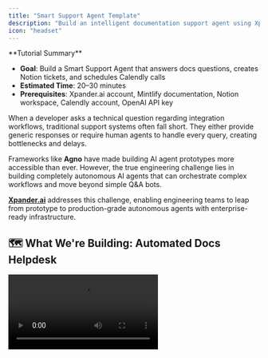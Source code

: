 ```yaml
---
title: "Smart Support Agent Template"
description: "Build an intelligent documentation support agent using Xpander.ai, Mintlify, Notion & Calendly that escalates to human agents when needed"
icon: "headset"
---
```


<Note>
  **Tutorial Summary**

  - **Goal**: Build a Smart Support Agent that answers docs questions, creates Notion tickets, and schedules Calendly calls
  - **Estimated Time**: 20–30 minutes
  - **Prerequisites**: Xpander.ai account, Mintlify documentation, Notion workspace, Calendly account, OpenAI API key
</Note>

When a developer asks a technical question regarding integration workflows, traditional support systems often fall short. They either provide generic responses or require human agents to handle every query, creating bottlenecks and delays.

Frameworks like **Agno** have made building AI agent prototypes more accessible than ever. However, the true engineering challenge lies in building completely autonomous AI agents that can orchestrate complex workflows and move beyond simple Q&A bots.

**[Xpander.ai](http://xpander.ai)** addresses this challenge, enabling engineering teams to leap from prototype to production-grade autonomous agents with enterprise-ready infrastructure.

## 🗺️ What We're Building: Automated Docs Helpdesk

<Frame>
  <video autoPlay loop playsInline className="w-full aspect-video" src="https://assets.xpanderai.io/demo_xpander_support_agent.mp4" />
</Frame>

Ever feel stuck answering the same customer questions again and again? No matter how good your documentation is, customers can't find the right answers to their queries. This leads to repetitive support tickets, increased workload on human agents, and slow response times.

Imagine your documentation being part of your support team. With **Xpander.ai**, we can create an AI agent that lives inside the documentation itself—capable of answering queries accurately and with speed. When unable to find answers, it escalates tickets to Notion for human intervention and provides options to schedule calls via Calendly.

## ✨ Key Features

### 1. Smart Documentation Search
- **Answer First** – Agent's primary goal is to find answers directly within the documentation
- **Confidence-based responses** – Only provides answers when confidence ≥ 0.85
- **Source citation** – Always includes documentation URLs for transparency

### 2. Intelligent Escalation
- **Smart ticket creation** – Creates Notion tickets when unable to find relevant answers
- **No guesswork** – Never provides uncertain responses
- **Human handoff** – Seamless transition to human support when needed

### 3. Proactive Scheduling
- **Calendly integration** – Offers call scheduling after handling tickets
- **Flexible booking** – Users can schedule calls regardless of ticket status
- **Multi-modal support** – Combines chat, tickets, and calls for comprehensive support

## 🛠️ Prerequisites

1. **Xpander.ai account** – For agent orchestration and deployment
2. **Mintlify documentation** – Source of truth for agent responses  
3. **Notion workspace** – For ticket management and escalation
4. **Calendly account** – For call scheduling integration
5. **OpenAI API key** – For LLM inference (GPT-4o-mini recommended)

<Tip>
  The entire project is available on **Xpander.ai** platform as a **pre-built template**. With just a few clicks, you can deploy your version. This template is already in use within the Xpander.ai community.

  [**Explore Support Agent Template**](https://app.xpander.ai/agents/e794a1aa-d437-4bb3-a06e-8f35535d6e58)
</Tip>

## 🧑‍💻 Step-by-Step Implementation

### Step 1: Setting Up the Agent

Access the Xpander platform at `https://app.xpander.ai/` and click "New Agent" at the top right of the workspace.

<Frame>
  ![Agent Creation](/images/tutorial-3/image.png)
</Frame>

**Configuration:**
- **Agent Name**: Mintlify Docs Support Agent
- **Framework**: Agno (currently the only framework available on Xpander.ai)
- **LLM Selection**: GPT-4o-mini (recommended for speed and efficiency)
- **Knowledge Base**: Connect your Mintlify documentation files for RAG (Retrieval-Augmented Generation)

<Frame>
  ![Agent Configuration](/images/tutorial-3/image 1.png)
</Frame>

### Step 2: Writing the System Prompt

The system prompt is critical as it determines the core instructions for the agent. Xpander.ai provides an in-built AI to help generate effective prompts.

**Our Approach:**

**Mission Statement:**
```
You are the Mintlify agent for xpander.ai. Serve as the primary support channel using only Mintlify docs, OR if confidence is below 0.85, start the fallback process.
```

**Behavior Workflow:**
1. **High Confidence (≥ 0.85)**: Paraphrase the answer concisely and cite the source URL
2. **Low Confidence (< 0.85)**: Start the fallback process (no guessing allowed)

<Frame>
  ![Smart Support Agent Architecture](/images/tutorial-3/mintlify-seq.drawio.png)
</Frame>

**Fallback Process:**
- Offer to create a support ticket through **Notion**
- After ticket creation or user preference, provide **Calendly** scheduling option

<Frame>
  ![System Prompt Configuration](/images/tutorial-3/image 2.png)
</Frame>

### Step 3: Multi-Agent Coordination

Xpander.ai makes third-party tool integration completely hassle-free through ready-to-use connectors.

**Configuring Mintlify Search Tool:**

In the tools tab, configure the Mintlify Search tool with additional instructions for effective documentation querying.

<Frame>
  ![Mintlify Tool Configuration](/images/tutorial-3/image 3.png)
</Frame>

**Attaching Third-Party Agents:**

Navigate to the Connectors menu and find connectors for Notion and Calendly. Each connector provides ready-made API endpoints for specific actions:

- **Notion**: API endpoint for creating support tickets
- **Calendly**: API endpoint for scheduling calls

<Frame>
  ![Notion Connector](/images/tutorial-3/image 4.png)
</Frame>

<Frame>
  ![Calendly Connector](/images/tutorial-3/image 5.png)
</Frame>

In the Multi-agent tab, attach the third-party agents (Xpander-Notion and Calendly) found in the connectors menu.

<Frame>
  ![Multi-Agent Setup](/images/tutorial-3/image 6.png)
</Frame>

### Step 4: Setting Rules and Goals

Encode the most important instructions as Rules and Goals for consistent behavior.

**Key Rule**: 
```
Always answer user queries solely using xpander.ai's Mintlify-indexed documentation, querying llms.txt and llms-full.txt first.
```

**Key Goal**: 
```
When documentation lacks confident answers, offer to create a Notion support ticket with relevant user query details for further assistance.
```

<Frame>
  ![Rules and Goals](/images/tutorial-3/image 7.png)
</Frame>

## 🧪 Agent in Action

### Scenario 1: Answer Not Found (Escalation Flow)

**User Query:**
```
Hi I need help configuring agent with Agno, is your team available tomorrow morning for a tech session @AI Support engineer
```

**Agent Response Flow:**

1. **Initial Assessment**: Agent searches documentation but finds no confident answer
2. **Escalation Offer**: "I couldn't locate a relevant entry in our documentation for that specific integration. Would you like to open a support ticket in Notion so our team can assist further?"
3. **Ticket Creation**: Creates support ticket #12345 in Notion
4. **Follow-up**: "Great, I've created a support ticket #12345 for you. Our team will be in touch shortly. Would you also like to schedule a call with our support team to discuss this issue?"

<Frame>
  ![Escalation Flow](/images/tutorial-3/WhatsApp_Image_2025-07-29_at_08.57.05_0decc882.jpg)
</Frame>

<Frame>
  ![Agent Graph](/images/tutorial-3/image 8.png)
</Frame>

<Note>
  **Observe the control-flow in Agent Graph during response generation** - this shows how the multi-agent system coordinates between different tools and services.
</Note>

**Results:**

- **Notion Ticket Created**:
<Frame>
  ![Notion Ticket](/images/tutorial-3/WhatsApp_Image_2025-07-29_at_08.57.06_c76b6c42.jpg)
</Frame>

- **Calendly Call Scheduled**:
<Frame>
  ![Calendly Booking](/images/tutorial-3/WhatsApp_Image_2025-07-29_at_08.57.06_8da35ccf.jpg)
</Frame>

### Scenario 2: Answer Found (Direct Response)

When the agent finds a high-confidence answer, the interaction is quick and efficient. It provides a direct response along with the source URL from the documentation.

<Frame>
  ![Direct Answer](/images/tutorial-3/WhatsApp_Image_2025-07-29_at_08.57.07_32b76d65.jpg)
</Frame>

**Support tickets and their status in Notion:**

<Frame>
  ![Notion Dashboard](/images/tutorial-3/1000209568.jpg)
</Frame>

## 💻 Developer Support Capabilities

While the primary focus is on no-code workflow, **Xpander.ai** also excels at processing technical queries and providing comprehensive developer support.

**Example: Technical Integration Query**

<Frame>
  ![Developer Query 1](/images/tutorial-3/1000209637.jpg)
</Frame>

<Frame>
  ![Developer Query 2](/images/tutorial-3/1000209638.jpg)
</Frame>

<Frame>
  ![Developer Query 3](/images/tutorial-3/1000209639.jpg)
</Frame>

When developers ask technical questions about integration workflows with Agno, the Mintlify Support Agent provides:

- **Step-by-step descriptions** of required integration steps
- **Inline code snippets** for specific integration patterns
- **Best practices** and troubleshooting guidance
- **Source documentation links** for deeper exploration

## 🎯 Final Thoughts

Building the Mintlify Docs Support Agent on **Xpander.ai** demonstrates how powerful automation can be achieved using no-code platforms. This level of support system automation is a game-changer that significantly reduces human workload while maintaining high-quality assistance.

**Key Benefits:**

- **24/7 Availability** – Solves user queries in seconds, any time of day
- **Smart Escalation** – Knows exactly when human intervention is needed
- **Seamless Integration** – Connects documentation, ticketing, and scheduling in one workflow
- **No Technical Expertise Required** – Built entirely through no-code interfaces

**Production Impact:**

- **Reduced Support Load** – Handles routine documentation queries automatically
- **Faster Response Times** – Instant answers for documented topics
- **Better User Experience** – Consistent, accurate responses with proper source attribution
- **Efficient Escalation** – Human agents only handle complex, undocumented issues

The no-code approach of **Xpander.ai** enables teams to create sophisticated assistants without backend complexity, infrastructure management, or extensive development resources.

**Next Steps:**
- Customize the confidence threshold based on your documentation quality
- Add more connectors for your specific toolstack (Jira, Zendesk, etc.)
- Implement custom escalation rules for different types of queries
- Set up analytics to track agent performance and user satisfaction

Ready to transform your support workflow? Start building your intelligent support agent today! 🚀

<Tip>
  **Quick Start**: Use the pre-built template at [Xpander.ai Support Agent Template](https://docs.xpander.ai/examples/templates/03-support-agent) to get started in minutes rather than building from scratch.
</Tip>
